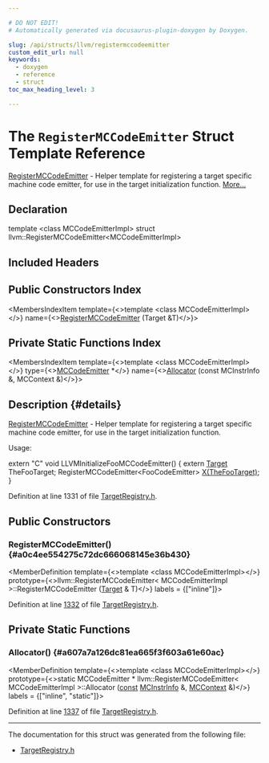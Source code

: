 ```yaml
---

# DO NOT EDIT!
# Automatically generated via docusaurus-plugin-doxygen by Doxygen.

slug: /api/structs/llvm/registermccodeemitter
custom_edit_url: null
keywords:
  - doxygen
  - reference
  - struct
toc_max_heading_level: 3

---
```





# The `RegisterMCCodeEmitter` Struct Template Reference

<DoxygenPage pluginConfig={pluginConfig}>

<a href="/docs/api/structs/llvm/registermccodeemitter">RegisterMCCodeEmitter</a> - Helper template for registering a target specific machine code emitter, for use in the target initialization function. <a href="#details">More...</a>

## Declaration

<CodeBlock>template &lt;class MCCodeEmitterImpl&gt;
struct llvm::RegisterMCCodeEmitter&lt;MCCodeEmitterImpl&gt;</CodeBlock>

## Included Headers

<IncludesList>
<IncludesListItem
  filePath="llvm/MC/TargetRegistry.h"
  permalink="/docs/api/files/include/include/llvm/include/llvm/mc/targetregistry-h"
  isLocal="true" />
</IncludesList>

## Public Constructors Index

<MembersIndex>

<MembersIndexItem
  template={<>template &lt;class MCCodeEmitterImpl&gt;</>}
  name={<><a href="#a0c4ee554275c72dc666068145e36b430">RegisterMCCodeEmitter</a> (Target &amp;T)</>}>
</MembersIndexItem>

</MembersIndex>

## Private Static Functions Index

<MembersIndex>

<MembersIndexItem
  template={<>template &lt;class MCCodeEmitterImpl&gt;</>}
  type={<><a href="/docs/api/classes/llvm/mccodeemitter">MCCodeEmitter</a> &#42;</>}
  name={<><a href="#a607a7a126dc81ea665f3f603a61e60ac">Allocator</a> (const MCInstrInfo &amp;, MCContext &amp;)</>}>
</MembersIndexItem>

</MembersIndex>

## Description {#details}

<a href="/docs/api/structs/llvm/registermccodeemitter">RegisterMCCodeEmitter</a> - Helper template for registering a target specific machine code emitter, for use in the target initialization function.

Usage:

extern &quot;C&quot; void LLVMInitializeFooMCCodeEmitter() &#123; extern <a href="/docs/api/classes/llvm/target">Target</a> TheFooTarget; RegisterMCCodeEmitter&lt;FooCodeEmitter&gt; <a href="/docs/api/files/lib/lib/tablegen/tablegenbackendskeleton-cpp/#ab60f28d7a141ac46ccc200176a1bca8b">X(TheFooTarget)</a>; &#125;

Definition at line 1331 of file <a href="/docs/api/files/include/include/llvm/include/llvm/mc/targetregistry-h">TargetRegistry.h</a>.

<SectionDefinition>

## Public Constructors

### RegisterMCCodeEmitter() {#a0c4ee554275c72dc666068145e36b430}

<MemberDefinition
  template={<>template &lt;class MCCodeEmitterImpl&gt;</>}
  prototype={<>llvm::RegisterMCCodeEmitter&lt; MCCodeEmitterImpl &gt;::RegisterMCCodeEmitter (<a href="/docs/api/classes/llvm/target">Target</a> &amp; T)</>}
  labels = {["inline"]}>

Definition at line <a href="/docs/api/files/include/include/llvm/include/llvm/mc/targetregistry-h/#l01332">1332</a> of file <a href="/docs/api/files/include/include/llvm/include/llvm/mc/targetregistry-h">TargetRegistry.h</a>.
</MemberDefinition>

</SectionDefinition>

<SectionDefinition>

## Private Static Functions

### Allocator() {#a607a7a126dc81ea665f3f603a61e60ac}

<MemberDefinition
  template={<>template &lt;class MCCodeEmitterImpl&gt;</>}
  prototype={<>static MCCodeEmitter &#42; llvm::RegisterMCCodeEmitter&lt; MCCodeEmitterImpl &gt;::Allocator (<a href="/docs/api/files/lib/lib/target/lib/target/aarch64/aarch64promoteconstant-cpp/#a90f8350fecae261c25be85d38b451bff">const</a> <a href="/docs/api/classes/llvm/mcinstrinfo">MCInstrInfo</a> &amp;, <a href="/docs/api/classes/llvm/mccontext">MCContext</a> &amp;)</>}
  labels = {["inline", "static"]}>

Definition at line <a href="/docs/api/files/include/include/llvm/include/llvm/mc/targetregistry-h/#l01337">1337</a> of file <a href="/docs/api/files/include/include/llvm/include/llvm/mc/targetregistry-h">TargetRegistry.h</a>.
</MemberDefinition>

</SectionDefinition>

<hr/>

The documentation for this struct was generated from the following file:

<ul>
<li><a href="/docs/api/files/include/include/llvm/include/llvm/mc/targetregistry-h">TargetRegistry.h</a></li>
</ul>

</DoxygenPage>
